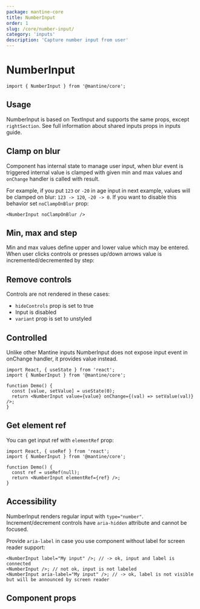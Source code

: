 ```yaml
---
package: mantine-core
title: NumberInput
order: 1
slug: /core/number-input/
category: 'inputs'
description: 'Capture number input from user'
---
```



# NumberInput

<PageHeader
  source="mantine-core/src/NumberInput/NumberInput.tsx"
  docs="core/NumberInput.mdx"
  package="@mantine/core"
/>

```tsx
import { NumberInput } from '@mantine/core';
```

## Usage

NumberInput is based on <GatsbyLink to="/core/text-input/">TextInput</GatsbyLink>
and supports the same props, except `rightSection`. See full information about shared inputs props in <GatsbyLink to="/guides/inputs/">inputs guide</GatsbyLink>.

<NumberInputConfigurator />

## Clamp on blur

Component has internal state to manage user input, when blur event is triggered
internal value is clamped with given min and max values and `onChange` handler is called with result.

For example, if you put `123` or `-20` in age input in next example, values will be clamped on blur: `123 -> 120`, `-20 -> 0`.
If you want to disable this behavior set `noClampOnBlur` prop:

```tsx
<NumberInput noClampOnBlur />
```

## Min, max and step

Min and max values define upper and lower value which may be entered.
When user clicks controls or presses up/down arrows value is incremented/decremented by step:

<NumberInputBoundariesDemo />

## Remove controls

Controls are not rendered in these cases:

- `hideControls` prop is set to true
- Input is disabled
- `variant` prop is set to unstyled

<NumberInputControls />

## Controlled

Unlike other Mantine inputs NumberInput does not expose input event in onChange handler, it provides value instead.

```tsx
import React, { useState } from 'react';
import { NumberInput } from '@mantine/core';

function Demo() {
  const [value, setValue] = useState(0);
  return <NumberInput value={value} onChange={(val) => setValue(val)} />;
}
```

## Get element ref

You can get input ref with `elementRef` prop:

```tsx
import React, { useRef } from 'react';
import { NumberInput } from '@mantine/core';

function Demo() {
  const ref = useRef(null);
  return <NumberInput elementRef={ref} />;
}
```

## Accessibility

NumberInput renders regular input with `type="number"`.
Increment/decrement controls have `aria-hidden` attribute and cannot be focused.

Provide `aria-label` in case you use component without label for screen reader support:

```tsx
<NumberInput label="My input" />; // -> ok, input and label is connected
<NumberInput />; // not ok, input is not labeled
<NumberInput aria-label="My input" />; // -> ok, label is not visible but will be announced by screen reader
```

## Component props

<PropsTable component="NumberInput" />
